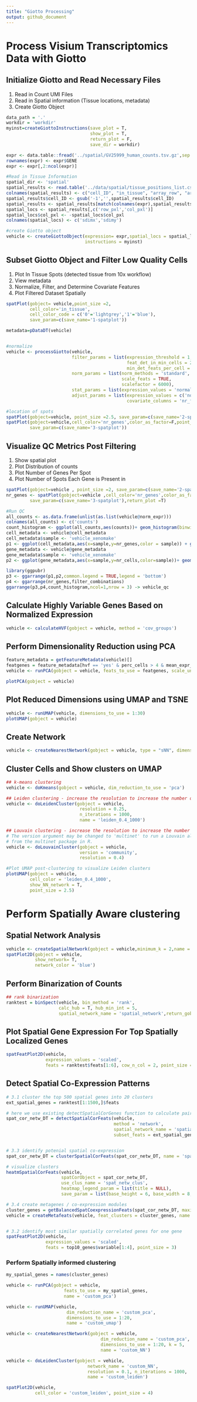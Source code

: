 ```yaml
---
title: "Giotto Processing"
output: github_document
---
```

# Process Visium Transcriptomics Data with Giotto


## Initialize Giotto and Read Necessary Files
1. Read in Count UMI Files
2. Read in Spatial information (Tissue locations, metadata)
3. Create Giotto Object
```r
data_path = '.'
workdir = 'workdir'
myinst=createGiottoInstructions(save_plot = T,
                                show_plot = T,
                                return_plot = F,
                                save_dir = workdir)

expr <- data.table::fread('../spatial/GV25999_human_counts.tsv.gz',sep = '\t',header = T) %>% as.data.frame()
rownames(expr) <- expr$GENE
expr <- expr[,2:ncol(expr)]

#Read in Tissue Information
spatial_dir <- 'spatial'
spatial_results <- read.table('../data/spatial/tissue_positions_list.csv',sep = ',')
colnames(spatial_results) <- c("cell_ID", "in_tissue", "array_row", "array_col", "col_pxl", "row_pxl")
spatial_results$cell_ID <- gsub('-1','',spatial_results$cell_ID)
spatial_results <- spatial_results[match(colnames(expr),spatial_results$cell_ID),]
spatial_locs <- spatial_results[,c('row_pxl','col_pxl')]
spatial_locs$col_pxl <- -spatial_locs$col_pxl
colnames(spatial_locs) <- c('sdimx','sdimy')

#create Giotto object
vehicle <- createGiottoObject(expression= expr,spatial_locs = spatial_locs,cell_metadata = spatial_results,
                              instructions = myinst)

```


## Subset Giotto Object and Filter Low Quality Cells
1. Plot In Tissue Spots (detected tissue from 10x workflow)
2. View metadata
3. Normalize, Filter, and Determine Covariate Features
4. Plot Filtered Dataset Spatially
```r
spatPlot(gobject= vehicle,point_size =2, 
         cell_color='in_tissue',
         cell_color_code = c('0'='lightgrey','1'='blue'),
         save_param=c(save_name='1-spatplot'))

metadata=pDataDT(vehicle)


#normalize
vehicle <- processGiotto(vehicle,
                         filter_params = list(expression_threshold = 1,
                                              feat_det_in_min_cells = 25,
                                              min_det_feats_per_cell = 250),
                         norm_params = list(norm_methods = 'standard',
                                            scale_feats = TRUE,
                                            scalefactor = 6000),
                         stat_params = list(expression_values = 'normalized'),
                         adjust_params = list(expression_values = c('normalized'),
                                              covariate_columns = 'nr_feats'))

#location of spots
spatPlot(gobject=vehicle, point_size =2.5, save_param=c(save_name='2-spatplot'))
spatPlot(gobject=vehicle,cell_color='nr_genes',color_as_factor=F,point_size=2.5,
         save_param=c(save_name='3-spatplot'))
```

## Visualize QC Metrics Post Filtering
1. Show spatial plot
2. Plot Distribution of counts
3. Plot Number of Genes Per Spot
4. Plot Number of Spots Each Gene is Present in
```r
spatPlot(gobject=vehicle , point_size =2, save_param=c(save_name='2-spatplot'))
nr_genes <- spatPlot(gobject=vehicle ,cell_color='nr_genes',color_as_factor=F,point_size=2,
         save_param=c(save_name='3-spatplot'),return_plot =T)

#Run QC 
all_counts <- as.data.frame(unlist(as.list(vehicle@norm_expr)))
colnames(all_counts) <- c('counts')
count_histogram <- ggplot(all_counts,aes(counts))+ geom_histogram(binwidth = 0.1)+xlab('Normalized Count') + ylab('Count') + ggtitle('vehicle_xenomake') + theme(plot.title = element_text(hjust = 0.5))
cell_metadata <- vehicle@cell_metadata
cell_metadata$sample <- 'vehicle_xenomake'
p1 <- ggplot(cell_metadata,aes(x=sample,y=nr_genes,color = sample)) + geom_boxplot() + ggtitle('number of Genes per Spot') + xlab(NULL) + ylab('nr_genes')+theme_classic()+theme(plot.title = element_text(hjust=0.5))
gene_metadata <- vehicle@gene_metadata
gene_metadata$sample <- 'vehicle_xenomake'
p2 <- ggplot(gene_metadata,aes(x=sample,y=nr_cells,color=sample))+ geom_boxplot() + ggtitle('Number of Spots per Gene') + xlab(NULL) + ylab('nr_cell')+theme_classic()+theme(plot.title = element_text(hjust=0.5))

library(ggpubr)
p3 <- ggarrange(p1,p2,common.legend = TRUE,legend = 'bottom')
p4 <- ggarrange(nr_genes,filter_combinations)
ggarrange(p3,p4,count_histogram,ncol=1,nrow = 3) -> vehicle_qc

```

## Calculate Highly Variable Genes Based on Normalized Expression 
```r
vehicle <- calculateHVF(gobject = vehicle, method = 'cov_groups')
```

## Perform Dimensionality Reduction using PCA
```r
feature_metadata = getFeatureMetadata(vehicle)[]
featgenes = feature_metadata[hvf == 'yes' & perc_cells > 4 & mean_expr_det > 0.5]$feat_ID
vehicle <- runPCA(gobject = vehicle, feats_to_use = featgenes, scale_unit = F, center = F)

plotPCA(gobject = vehicle)
```

## Plot Reduced Dimensions using UMAP and TSNE
```r
vehicle <- runUMAP(vehicle, dimensions_to_use = 1:30)
plotUMAP(gobject = vehicle)

```

## Create Network
```r
vehicle <- createNearestNetwork(gobject = vehicle, type = "sNN", dimensions_to_use = 1:30, k = 15)
```


## Cluster Cells and Show clusters on UMAP
```r
## k-means clustering
vehicle <- doKmeans(gobject = vehicle, dim_reduction_to_use = 'pca')

## Leiden clustering - increase the resolution to increase the number of clusters
vehicle <- doLeidenCluster(gobject = vehicle,
                            resolution = 0.25,
                            n_iterations = 1000,
                            name = 'leiden_0.4_1000')

## Louvain clustering - increase the resolution to increase the number of clusters
# The version argument may be changed to 'multinet' to run a Louvain algorithm
# from the multinet package in R.
vehicle <- doLouvainCluster(gobject = vehicle,
                            version = 'community',
                            resolution = 0.4)

#Plot UMAP post-clustering to visualize Leiden clusters
plotUMAP(gobject = vehicle,
         cell_color = 'leiden_0.4_1000',
         show_NN_network = T,
         point_size = 2.5)
```

# Perform Spatially Aware clustering


## Spatial Network Analysis
```r
vehicle <- createSpatialNetwork(gobject = vehicle,minimum_k = 2,name = 'spatial_network')
spatPlot2D(gobject = vehicle,
           show_network= T,
           network_color = 'blue')
```

## Perform Binarization of Counts
```r
## rank binarization
ranktest = binSpect(vehicle, bin_method = 'rank',
                    calc_hub = T, hub_min_int = 5,
                    spatial_network_name = 'spatial_network',return_gobject = TRUE)

```

## Plot Spatial Gene Expression For Top Spatially Localized Genes
```r
spatFeatPlot2D(vehicle,
               expression_values = 'scaled',
               feats = ranktest$feats[1:6], cow_n_col = 2, point_size = 1.5)
```


## Detect Spatial Co-Expression Patterns
```r
# 3.1 cluster the top 500 spatial genes into 20 clusters
ext_spatial_genes = ranktest[1:1500,]$feats

# here we use existing detectSpatialCorGenes function to calculate pairwise distances between genes (but set network_smoothing=0 to use default clustering)
spat_cor_netw_DT = detectSpatialCorFeats(vehicle,
                                         method = 'network',
                                         spatial_network_name = 'spatial_network',
                                         subset_feats = ext_spatial_genes)


# 3.3 identify potenial spatial co-expression
spat_cor_netw_DT = clusterSpatialCorFeats(spat_cor_netw_DT, name = 'spat_netw_clus', k = 8)

# visualize clusters
heatmSpatialCorFeats(vehicle,
                     spatCorObject = spat_cor_netw_DT,
                     use_clus_name = 'spat_netw_clus',
                     heatmap_legend_param = list(title = NULL),
                     save_param = list(base_height = 6, base_width = 8, units = 'cm'))

# 3.4 create metagenes / co-expression modules
cluster_genes = getBalancedSpatCoexpressionFeats(spat_cor_netw_DT, maximum = 30)
vehicle = createMetafeats(vehicle, feat_clusters = cluster_genes, name = 'cluster_metagene')


# 3.2 identify most similar spatially correlated genes for one gene
spatFeatPlot2D(vehicle,
               expression_values = 'scaled',
               feats = top10_genes$variable[1:4], point_size = 3)


```


### Perform Spatially informed clustering
```r
my_spatial_genes = names(cluster_genes)

vehicle <- runPCA(gobject = vehicle,
                      feats_to_use = my_spatial_genes,
                      name = 'custom_pca')

vehicle <- runUMAP(vehicle,
                       dim_reduction_name = 'custom_pca',
                       dimensions_to_use = 1:20,
                       name = 'custom_umap')

vehicle <- createNearestNetwork(gobject = vehicle,
                                    dim_reduction_name = 'custom_pca',
                                    dimensions_to_use = 1:20, k = 5,
                                    name = 'custom_NN')

vehicle <- doLeidenCluster(gobject = vehicle,
                               network_name = 'custom_NN',
                               resolution = 0.1, n_iterations = 1000,
                               name = 'custom_leiden')

spatPlot2D(vehicle,
           cell_color = 'custom_leiden', point_size = 4)
```


